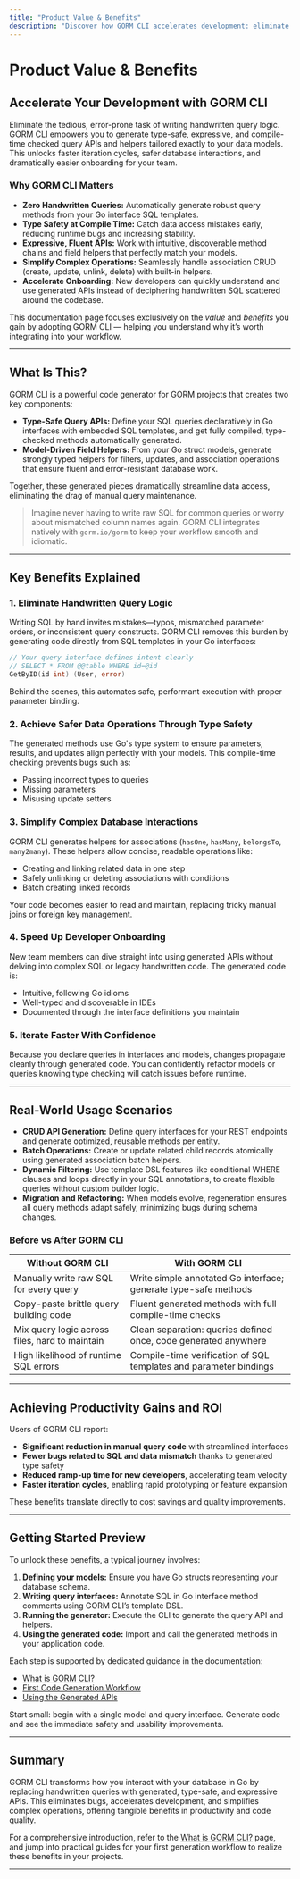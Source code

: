 ```yaml
---
title: "Product Value & Benefits"
description: "Discover how GORM CLI accelerates development: eliminate handwritten query logic, achieve safer data operations, and simplify complex database interactions. Type safety and expressive, generated APIs translate to fewer bugs, easier onboarding, and speedier iteration."
---
```


# Product Value & Benefits

## Accelerate Your Development with GORM CLI

Eliminate the tedious, error-prone task of writing handwritten query logic. GORM CLI empowers you to generate type-safe, expressive, and compile-time checked query APIs and helpers tailored exactly to your data models. This unlocks faster iteration cycles, safer database interactions, and dramatically easier onboarding for your team.

### Why GORM CLI Matters
- **Zero Handwritten Queries:** Automatically generate robust query methods from your Go interface SQL templates.
- **Type Safety at Compile Time:** Catch data access mistakes early, reducing runtime bugs and increasing stability.
- **Expressive, Fluent APIs:** Work with intuitive, discoverable method chains and field helpers that perfectly match your models.
- **Simplify Complex Operations:** Seamlessly handle association CRUD (create, update, unlink, delete) with built-in helpers.
- **Accelerate Onboarding:** New developers can quickly understand and use generated APIs instead of deciphering handwritten SQL scattered around the codebase.

This documentation page focuses exclusively on the *value* and *benefits* you gain by adopting GORM CLI — helping you understand why it’s worth integrating into your workflow.

---

## What Is This?

GORM CLI is a powerful code generator for GORM projects that creates two key components:

- **Type-Safe Query APIs:** Define your SQL queries declaratively in Go interfaces with embedded SQL templates, and get fully compiled, type-checked methods automatically generated.
- **Model-Driven Field Helpers:** From your Go struct models, generate strongly typed helpers for filters, updates, and association operations that ensure fluent and error-resistant database work.

Together, these generated pieces dramatically streamline data access, eliminating the drag of manual query maintenance.

> Imagine never having to write raw SQL for common queries or worry about mismatched column names again. GORM CLI integrates natively with `gorm.io/gorm` to keep your workflow smooth and idiomatic.

---

## Key Benefits Explained

### 1. Eliminate Handwritten Query Logic
Writing SQL by hand invites mistakes—typos, mismatched parameter orders, or inconsistent query constructs. GORM CLI removes this burden by generating code directly from SQL templates in your Go interfaces:

```go
// Your query interface defines intent clearly
// SELECT * FROM @@table WHERE id=@id
GetByID(id int) (User, error)
```

Behind the scenes, this automates safe, performant execution with proper parameter binding.

### 2. Achieve Safer Data Operations Through Type Safety
The generated methods use Go's type system to ensure parameters, results, and updates align perfectly with your models. This compile-time checking prevents bugs such as:

- Passing incorrect types to queries
- Missing parameters
- Misusing update setters

### 3. Simplify Complex Database Interactions
GORM CLI generates helpers for associations (`hasOne`, `hasMany`, `belongsTo`, `many2many`). These helpers allow concise, readable operations like:

- Creating and linking related data in one step
- Safely unlinking or deleting associations with conditions
- Batch creating linked records

Your code becomes easier to read and maintain, replacing tricky manual joins or foreign key management.

### 4. Speed Up Developer Onboarding
New team members can dive straight into using generated APIs without delving into complex SQL or legacy handwritten code. The generated code is:

- Intuitive, following Go idioms
- Well-typed and discoverable in IDEs
- Documented through the interface definitions you maintain

### 5. Iterate Faster With Confidence
Because you declare queries in interfaces and models, changes propagate cleanly through generated code. You can confidently refactor models or queries knowing type checking will catch issues before runtime.

---

## Real-World Usage Scenarios

- **CRUD API Generation:** Define query interfaces for your REST endpoints and generate optimized, reusable methods per entity.
- **Batch Operations:** Create or update related child records atomically using generated association batch helpers.
- **Dynamic Filtering:** Use template DSL features like conditional WHERE clauses and loops directly in your SQL annotations, to create flexible queries without custom builder logic.
- **Migration and Refactoring:** When models evolve, regeneration ensures all query methods adapt safely, minimizing bugs during schema changes.

### Before vs After GORM CLI
| Without GORM CLI                       | With GORM CLI                                   |
|-------------------------------------|------------------------------------------------|
| Manually write raw SQL for every query | Write simple annotated Go interface; generate type-safe methods |
| Copy-paste brittle query building code | Fluent generated methods with full compile-time checks  |
| Mix query logic across files, hard to maintain | Clean separation: queries defined once, code generated anywhere |
| High likelihood of runtime SQL errors | Compile-time verification of SQL templates and parameter bindings |

---

## Achieving Productivity Gains and ROI

Users of GORM CLI report:
- **Significant reduction in manual query code** with streamlined interfaces
- **Fewer bugs related to SQL and data mismatch** thanks to generated type safety
- **Reduced ramp-up time for new developers**, accelerating team velocity
- **Faster iteration cycles**, enabling rapid prototyping or feature expansion

These benefits translate directly to cost savings and quality improvements.

---

## Getting Started Preview

To unlock these benefits, a typical journey involves:

1. **Defining your models:** Ensure you have Go structs representing your database schema.
2. **Writing query interfaces:** Annotate SQL in Go interface method comments using GORM CLI’s template DSL.
3. **Running the generator:** Execute the CLI to generate the query API and helpers.
4. **Using the generated code:** Import and call the generated methods in your application code.

Each step is supported by dedicated guidance in the documentation:

- [What is GORM CLI?](overview/product-intro-core-concepts/what-is-gorm-cli)
- [First Code Generation Workflow](getting-started/first-codegen-workflow/prepare-models-interfaces)
- [Using the Generated APIs](getting-started/first-codegen-workflow/using-generated-code)

<Tip>
Start small: begin with a single model and query interface. Generate code and see the immediate safety and usability improvements.
</Tip>

---

## Summary
GORM CLI transforms how you interact with your database in Go by replacing handwritten queries with generated, type-safe, and expressive APIs. This eliminates bugs, accelerates development, and simplifies complex operations, offering tangible benefits in productivity and code quality.

For a comprehensive introduction, refer to the [What is GORM CLI?](overview/product-intro-core-concepts/what-is-gorm-cli) page, and jump into practical guides for your first generation workflow to realize these benefits in your projects.

---